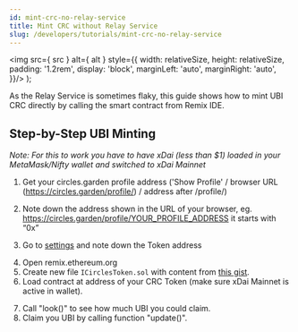 ```yaml
---
id: mint-crc-no-relay-service
title: Mint CRC without Relay Service
slug: /developers/tutorials/mint-crc-no-relay-service
---
```

  <img
    src={ src }
    alt={ alt }
    style={{
      width: relativeSize,
      height: relativeSize,
      padding: '1.2rem',
      display: 'block',
      marginLeft: 'auto',
      marginRight: 'auto',
    }}/>
);

As the Relay Service is sometimes flaky, this guide shows how to mint UBI CRC directly by calling the smart contract from Remix IDE.

## Step-by-Step UBI Minting

_Note: For this to work you have to have xDai (less than $1) loaded in your MetaMask/Nifty wallet and switched to xDai Mainnet_

1. Get your circles.garden profile address ('Show Profile' / browser URL (https://circles.garden/profile/) / address after /profile/)
   
<FormattedImage relativeSize="50%" src="../assets/mint-crc-1.png" alt="Screenshot show profile"/>

2. Note down the address shown in the URL of your browser, eg. https://circles.garden/profile/YOUR_PROFILE_ADDRESS it starts with “0x”
   
<FormattedImage relativeSize="60%" src="../assets/mint-crc-2.png" alt="Screenshot show profile"/>

3. Go to [settings](https://circles.garden/settings) and note down the Token address
   
<FormattedImage relativeSize="40%" src="../assets/mint-crc-3.png" alt="Screenshot show profile"/>

4. Open remix.ethereum.org
5. Create new file  `ICirclesToken.sol`  with content from [this gist](https://gist.github.com/ice09/9bc7319dbe877bbd5e4509f4198c5687).
6. Load contract at address of your CRC Token (make sure xDai Mainnet is active in wallet).
   
<FormattedImage relativeSize="40%" src="../assets/mint-crc-4.jpeg" alt="Screenshot show profile"/>

7. Call "look()" to see how much UBI you could claim.
8. Claim you UBI by calling function "update()".